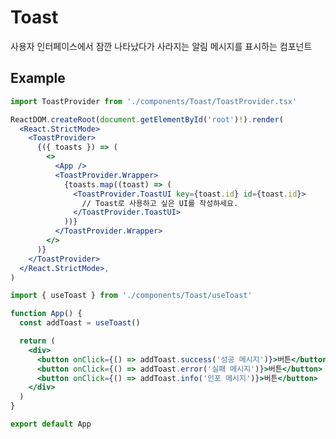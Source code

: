 
<Meta title="PROVIDERS/ToastProvider" />

# Toast

사용자 인터페이스에서 잠깐 나타났다가 사라지는 알림 메시지를 표시하는 컴포넌트

## Example

```jsx
import ToastProvider from './components/Toast/ToastProvider.tsx'

ReactDOM.createRoot(document.getElementById('root')!).render(
  <React.StrictMode>
    <ToastProvider>
      {({ toasts }) => (
        <>
          <App />
          <ToastProvider.Wrapper>
            {toasts.map((toast) => (
              <ToastProvider.ToastUI key={toast.id} id={toast.id}>
                // Toast로 사용하고 싶은 UI를 작성하세요.
              </ToastProvider.ToastUI>
            ))}
          </ToastProvider.Wrapper>
        </>
      )}
    </ToastProvider>
  </React.StrictMode>,
)
```

```jsx
import { useToast } from './components/Toast/useToast'

function App() {
  const addToast = useToast()

  return (
    <div>
      <button onClick={() => addToast.success('성공 메시지')}>버튼</button>
      <button onClick={() => addToast.error('실패 메시지')}>버튼</button>
      <button onClick={() => addToast.info('인포 메시지')}>버튼</button>
    </div>
  )
}

export default App
```

